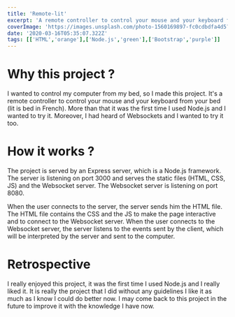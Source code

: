 ```yaml
---
title: 'Remote-lit'
excerpt: 'A remote controller to control your mouse and your keyboard from your bed (`lit` is bed in French).'
coverImage: 'https://images.unsplash.com/photo-1560169897-fc0cdbdfa4d5?ixlib=rb-1.2.1&ixid=MnwxMjA3fDB8MHxwaG90by1wYWdlfHx8fGVufDB8fHx8&auto=format&fit=crop&w=1472&q=80'
date: '2020-03-16T05:35:07.322Z'
tags: [['HTML','orange'],['Node.js','green'],['Bootstrap','purple']]
---
```

# Why this project ?

I wanted to control my computer from my bed, so I made this project.
It's a remote controller to control your mouse and your keyboard from your bed (lit is bed in French).
More than that it was the first time I used Node.js and I wanted to try it. Moreover, I had heard of Websockets and I
wanted to try it too.

# How it works ?

The project is served by an Express server, which is a Node.js framework. The server is listening on port 3000 and
serves the static files (HTML, CSS, JS) and the Websocket server. The Websocket server is listening on port 8080.

When the user connects to the server, the server sends him the HTML file. The HTML file contains the CSS and the JS to make
the page interactive and to connect to the Websocket server. When the user connects to the Websocket server, the server
listens to the events sent by the client, which will be interpreted by the server and sent to the computer.

# Retrospective

I really enjoyed this project, it was the first time I used Node.js and I really liked it. It is really the project that
I did without any guidelines I like it as much as I know I could do better now. I may come back to this project in the
future to improve it with the knowledge I have now.

